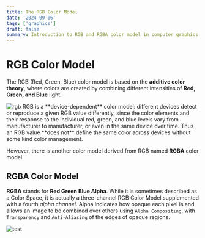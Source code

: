 ```yaml
---
title: The RGB Color Model
date: '2024-09-06'
tags: ['graphics']
draft: false
summary: Introduction to RGB and RGBA color model in computer graphics
---
```

# RGB Color Model
The RGB (Red, Green, Blue) color model is based on the **additive color theory**, where colors are created by combining different intensities of **Red, Green, and Blue** light.
<div style={{display:'flex',alignItems:'center'}}>
    <img src={'https://upload.wikimedia.org/wikipedia/commons/9/91/Venn_diagram_rgb.svg'} style={{marginRight: '20px',width:'13rem',height:'13rem',}} alt="rgb"/>
    RGB is a **device-dependent** color model: different devices detect or reproduce a given RGB value differently, since the color elements and their response to the individual red, green, and blue levels vary from manufacturer to manufacturer, or even in the same device over time. Thus an RGB value **does not** define the same color across devices without some kind color management.
</div>

However, there is another color model derived from RGB named **RGBA** color model.

## RGBA Color Model

**RGBA** stands for **Red Green Blue Alpha**. While it is sometimes described as a Color Space, it is actually a three-channel RGB Color Model supplemented with a fourth *alpha channel*. Alpha indicates how opaque each pixel is and allows an image to be combined over others using `Alpha Compositing`, with `Transparency` and `Anti-Aliasing` of the edges of opaque regions.

![test](https://upload.wikimedia.org/wikipedia/commons/0/0e/PixelSamples32bppRGBA.png)